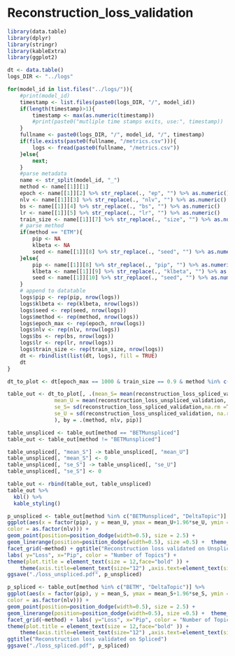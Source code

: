 # Reconstruction_loss_validation
```r
library(data.table)
library(dplyr)
library(stringr)
library(kableExtra)
library(ggplot2)

dt <- data.table()
logs_DIR <- "../logs"

for(model_id in list.files("../logs/")){
    #print(model_id)
    timestamp <- list.files(paste0(logs_DIR, "/", model_id))
    if(length(timestamp)>1){
        timestamp <- max(as.numeric(timestamp))
        #print(paste0("mutliple time stamps exits, use:", timestamp))
    }
    fullname <- paste0(logs_DIR, "/", model_id, "/", timestamp)
    if(file.exists(paste0(fullname, "/metrics.csv"))){
        logs <- fread(paste0(fullname, "/metrics.csv"))
    }else{
        next;
    }
    #parse metadata
    name <- str_split(model_id, "_")
    method <- name[[1]][1]
    epoch <- name[[1]][2] %>% str_replace(., "ep", "") %>% as.numeric()
    nlv <- name[[1]][3] %>% str_replace(., "nlv", "") %>% as.numeric()
    bs <- name[[1]][4] %>% str_replace(., "bs", "") %>% as.numeric()
    lr <- name[[1]][5] %>% str_replace(., "lr", "") %>% as.numeric()
    train_size <- name[[1]][7] %>% str_replace(., "size", "") %>% as.numeric()
    # parse method
    if(method == "ETM"){
        pip <- NA
        klbeta <- NA
        seed <- name[[1]][8] %>% str_replace(., "seed", "") %>% as.numeric()
    }else{
        pip <- name[[1]][8] %>% str_replace(., "pip", "") %>% as.numeric()
        klbeta <- name[[1]][9] %>% str_replace(., "klbeta", "") %>% as.numeric()
        seed <- name[[1]][10] %>% str_replace(., "seed", "") %>% as.numeric()
    }
    # append to datatable
    logs$pip <- rep(pip, nrow(logs))
    logs$klbeta <- rep(klbeta, nrow(logs))
    logs$seed <- rep(seed, nrow(logs))
    logs$method <- rep(method, nrow(logs))
    logs$epoch_max <- rep(epoch, nrow(logs))
    logs$nlv <- rep(nlv, nrow(logs))
    logs$bs <- rep(bs, nrow(logs))
    logs$lr <- rep(lr, nrow(logs))
    logs$train_size <- rep(train_size, nrow(logs))
    dt <- rbindlist(list(dt, logs), fill = TRUE)
    dt
}

dt_to_plot <- dt[epoch_max == 1000 & train_size == 0.9 & method %in% c("BETM", "DeltaTopic", "BETMunspliced")]

table_out <- dt_to_plot[, .(mean_S= mean(reconstruction_loss_spliced_validation,na.rm =T), 
               mean_U = mean(reconstruction_loss_unspliced_validation, na.rm = T),
               se_S= sd(reconstruction_loss_spliced_validation,na.rm =T)/sqrt(.N), 
               se_U = sd(reconstruction_loss_unspliced_validation, na.rm = T)/sqrt(.N)
               ), by = .(method, nlv, pip)]

table_unspliced <- table_out[method == "BETMunspliced"]
table_out <- table_out[method != "BETMunspliced"]

table_unspliced[, "mean_S"] -> table_unspliced[, "mean_U"]
table_unspliced[, "mean_S"] <- 0
table_unspliced[, "se_S"] -> table_unspliced[, "se_U"]
table_unspliced[, "se_S"] <- 0

table_out <- rbind(table_out, table_unspliced)
table_out %>%
  kbl() %>%
  kable_styling()
```

```r

p_unspliced <- table_out[method %in% c("BETMunspliced", "DeltaTopic")] %>% 
ggplot(aes(x = factor(pip), y = mean_U, ymax = mean_U+1.96*se_U, ymin = mean_U-1.96*se_U,
color = as.factor(nlv))) + 
geom_point(position=position_dodge(width=0.5), size = 2.5) + 
geom_linerange(position=position_dodge(width=0.5), size =0.5) +  theme_bw()  + 
facet_grid(~method) + ggtitle("Reconstruction loss validated on Unspliced") + 
labs( y="Loss", x="Pip", color = "Number of Topics") +
theme(plot.title = element_text(size = 12,face="bold" )) + 
    theme(axis.title=element_text(size="12") ,axis.text=element_text(size=12)) 
ggsave("./loss_unspliced.pdf", p_unspliced)

p_spliced <- table_out[method %in% c("BETM", "DeltaTopic")] %>% 
ggplot(aes(x = factor(pip), y = mean_S, ymax = mean_S+1.96*se_S, ymin = mean_S-1.96*se_S,
color = as.factor(nlv))) + 
geom_point(position=position_dodge(width=0.5), size = 2.5) + 
geom_linerange(position=position_dodge(width=0.5), size =0.5) +  theme_bw()  + 
facet_grid(~method) + labs( y="Loss", x="Pip", color = "Number of Topics") +
theme(plot.title = element_text(size = 12,face="bold" )) + 
    theme(axis.title=element_text(size="12") ,axis.text=element_text(size=12)) +
ggtitle("Reconstruction loss validated on Spliced")
ggsave("./loss_spliced.pdf", p_spliced)
```